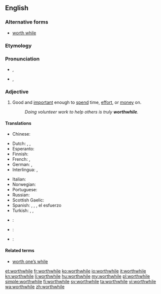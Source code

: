 ==English==

===Alternative forms===
* [[worth while]]

===Etymology===
{{compound|worth|while}}

===Pronunciation===
* {{a|UK|in accents with the [[wine-whine merger]]}} {{IPA|/wɜː(ɹ)θˈwaɪl/}}, {{X-SAMPA|/w3:(r)T"waIl/}}
* {{a|UK|in accents without the merger}} {{IPA|/wɜː(ɹ)θˈʍaɪl/}}, {{X-SAMPA|/w3:(r)T"WaIl/}}

===Adjective===
{{en-adj}}

# Good and [[important]] enough to [[spend]] time, [[effort]], or [[money]] on.
#: ''Doing volunteer work to help others is truly '''worthwhile'''.''

====Translations====
{{trans-top|good and important enough to spend time, effort, or money on}}
* Chinese:
*: {{trreq|cmn}}
* Dutch: {{t-|nl|de moeite lonend}}, {{t-|nl|de moeite waard}}, {{t+|nl|waardevol}}
* Esperanto: {{t+|eo|inda}}
* Finnish: {{t-|fi|vaivan arvoinen}}
* French: {{t-|fr|de valeur}}, {{t-|fr|valant la peine}}
* German: {{t-|de|lohnend}}, {{t+|de|wertvoll}}
* Interlingua: {{t-|ia|de valor}}, {{t-|ia|que vale le pena}}
{{trans-mid}}
* Italian: {{t-|it|che vale la pena}}
* Norwegian: {{t-|no|umaken verd}}
* Portuguese: {{t+|pt|vantajoso}}
* Russian: {{t+|ru|стоящий|tr=stójaščij}}
* Scottish Gaelic: {{t-|gd|fiach}}
* Spanish: {{t-|es|de valor}}, {{t-|es|que vale la pena}}, {{t-|es|que merece la pena}}, {{t-|es|que compensa}} el esfuerzo
* Turkish: {{t+|tr|değer}}, {{t+|tr|faydalı}}, {{t+|tr|yararlı}}
{{trans-bottom}}

{{checktrans-top}}
* {{ttbc|ko}}: {{t-|ko|값지다|tr=gapjida|sc=Hang}}
* {{ttbc|no}}: {{t-|no|verdifull}}
* {{ttbc|sw}}: {{t+|sw|dhamana}}
{{trans-bottom}}

====Related terms====
* [[worth one’s while]]

[[et:worthwhile]]
[[fr:worthwhile]]
[[ko:worthwhile]]
[[io:worthwhile]]
[[it:worthwhile]]
[[kn:worthwhile]]
[[li:worthwhile]]
[[hu:worthwhile]]
[[my:worthwhile]]
[[pl:worthwhile]]
[[simple:worthwhile]]
[[fi:worthwhile]]
[[sv:worthwhile]]
[[ta:worthwhile]]
[[vi:worthwhile]]
[[wa:worthwhile]]
[[zh:worthwhile]]